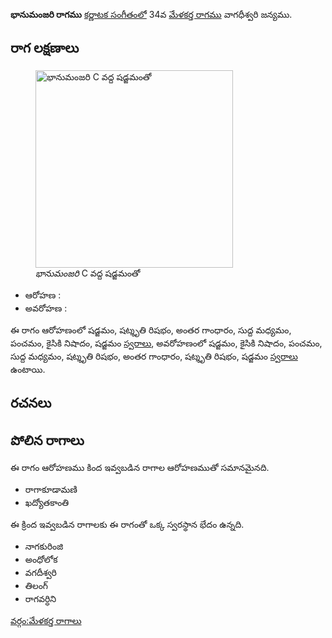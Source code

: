 {{Infobox ragam
	| name          	= భానుమంజరి
	| synonym	    	= 
	| mela          	= 
	| chakra        	= 
	| janaka        	= 
	| type          	= షడవ
	| arohanam      	= {{svaraC|S|R3|G3|M1|P|N2|S'}} 
	| avarohanam    	= {{svaraC|S'|N2|P|M1|R3|G3|R3|S}}
	| jeeva         	=
	| chhaya        	=
	| nyasa         	=
	| vishesha      	= 
	| equivalent  		= 
}}
{{కర్ణాటక సంగీత రాగాలు}}
'''భానుమంజరి రాగము''' [[కర్ణాటక సంగీతం]]లో 34వ [[మేళకర్త రాగము]] వాగధీశ్వరి జన్యము. 


==రాగ లక్షణాలు==
[[Image:bhanumanjari_kb2wiki.png|thumb|right|316px|''భానుమంజరి'' C వద్ద షడ్జమంతో]]

* ఆరోహణ : {{svaraC|S|R3|G3|M1|P|N2|S'}} 
* అవరోహణ : {{svaraC|S'|N2|P|M1|R3|G3|R3|S}}

ఈ రాగం ఆరోహణంలో షడ్జమం, షట్శృతి రిషభం, అంతర గాంధారం, సుద్ద మధ్యమం, పంచమం, కైసికి నిషాదం, షడ్జమం [[స్వరాలు]], అవరోహణంలో షడ్జమం, కైసికి నిషాదం, పంచమం, సుద్ద మధ్యమం, షట్శృతి రిషభం, అంతర గాంధారం, షట్శృతి రిషభం, షడ్జమం [[స్వరాలు]] ఉంటాయి.

==రచనలు==



==పోలిన రాగాలు==
ఈ రాగం ఆరోహణము కింద ఇవ్వబడిన రాగాల ఆరోహణముతో సమానమైనది.
* రాగాకూడామణి
* ఖద్యోతకాంతి

ఈ క్రింద ఇవ్వబడిన రాగాలకు ఈ రాగంతో ఒక్క స్వరస్థాన భేదం ఉన్నది.
* నాగకురింజి
* అంధోలోక
* వగదీశ్వరి
* తిలంగ్
* రాగవర్ధిని



[[వర్గం:మేళకర్త రాగాలు]]